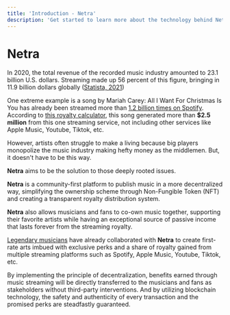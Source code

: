 ```yaml
---
title: 'Introduction - Netra'
description: 'Get started to learn more about the technology behind Netra'
---
```



# Netra

In 2020, the total revenue of the recorded music industry amounted to 23.1 billion U.S. dollars. Streaming made up 56 percent of this figure, bringing in 11.9 billion dollars globally ([Statista, 2021](https://www.statista.com/statistics/272305/global-revenue-of-the-music-industry/#statisticContainer))

One extreme example is a song by Mariah Carey: All I Want For Christmas Is You has already been streamed more than [1.2 billion times on Spotify](https://open.spotify.com/track/0bYg9bo50gSsH3LtXe2SQn?si=d6a7759861a24e0d). According to [this royalty calculator](https://soundcamps.com/spotify-royalties-calculator/), this song generated more than **$2.5 million** from this one streaming service, not including other services like Apple Music, Youtube, Tiktok, etc.

However, artists often struggle to make a living because big players monopolize the music industry making hefty money as the middlemen. But, it doesn't have to be this way.

**Netra** aims to be the solution to those deeply rooted issues.

**Netra** is a community-first platform to publish music in a more decentralized way, simplifying the ownership scheme through Non-Fungible Token (NFT) and creating a transparent royalty distribution system.

**Netra** also allows musicians and fans to co-own music together, supporting their favorite artists while having an exceptional source of passive income that lasts forever from the streaming royalty.

[Legendary musicians](https://docs.netra.live/behind-netra/curated-artists) have already collaborated with **Netra** to create first-rate arts imbued with exclusive perks and a share of royalty gained from multiple streaming platforms such as Spotify, Apple Music, Youtube, Tiktok, etc.

By implementing the principle of decentralization, benefits earned through music streaming will be directly transferred to the musicians and fans as stakeholders without third-party interventions. And by utilizing blockchain technology, the safety and authenticity of every transaction and the promised perks are steadfastly guaranteed.
